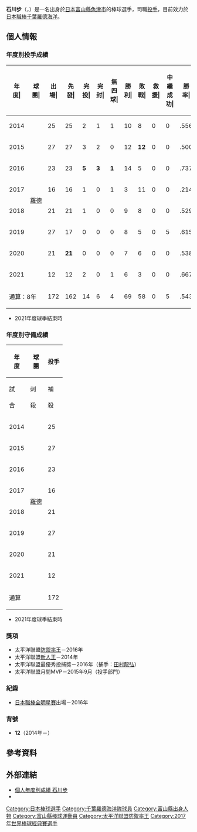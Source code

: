 {{Infobox NPB player|
|name=石川步|
|image=2014marines 12.jpg|
|width=300|
|position=投手|
|team=千葉羅德海洋|
|number=12|
|bats=右|
|throws=右|
|birthdate={{birth_date_and_age|1988|4|11|mf=y}}|
|birthplace={{JPN}}[[富山縣|富山縣]][[魚津市|魚津市]]|
|debutdate=3月30日
|debutyear=2014年
|debutteam=千葉羅德海洋
|statyear=2021年球季
|stat1label=勝投－敗投
|stat1value=69－58
|stat2label=中繼－救援
|stat2value=5－0
|stat3label=三振－四死
|stat3value=691－208
|stat4label=防禦率
|stat4value=3.55
|teams=<nowiki></nowiki> 
* 富山縣立滑川高等學校
* [[中部大學|中部大學]]
* [[東京燃氣|東京燃氣]]
* [[千葉羅德海洋|千葉羅德海洋]]（2014年－）
}}
{{MedalTableTop}}
{{MedalSport|男子[[棒球|棒球]]}}
{{MedalCountry|{{JPN}}}}
{{MedalCompetition|[[世界棒球經典賽|世界棒球經典賽]]}}
{{MedalBronze|[[2017年世界棒球經典賽|2017年 洛杉磯]]|隊際}}
{{MedalCompetition|[[東亞運動會|東亞運動會]]}}
{{MedalGold|[[2013年東亞運動會|2013年 天津]]|[[2013年東亞運動會棒球比賽|隊際]]}}
{{MedalBottom}}
{{Japanese|japanese=石川 歩|kana=いしかわ あゆむ|romaji=Ishikawa Ayumu}}

'''石川步'''（{{jpn|j=石川 歩|hg=いしかわ あゆむ|rm=Ishikawa Ayumu}}，{{bd|1988年|4月11日||catIdx=Ishikawa, Ayumu}}）是一名出身於[[日本|日本]][[富山縣|富山縣]][[魚津市|魚津市]]的棒球選手，司職[[投手|投手]]，目前效力於[[日本職棒|日本職棒]][[千葉羅德海洋|千葉羅德海洋]]。

== 個人情報 ==
=== 年度別投手成績 ===
{| class="wikitable" style="text-align:right; font-size:small"
|-bgcolor="#efefef"
!年<br>度|!!球<br>團|!!出<br>場|!!先<br>發|!!完<br>投|!!完<br>封|!!無<br>四<br>球|!!勝<br>利|!!敗<br>戰|!!救<br>援|!!中<br>繼<br>成<br>功|!!勝<br>率|!!打<br>者|!!投<br>球<br>局<br>數|!!被<br>安<br>打|!!被<br>全<br>壘<br>打|!!保<br>送|!!敬<br>遠|!!觸<br>身<br>球|!!三<br>振<br>數|!!暴<br>投|!!犯<br>規|!!失分|!!自<br>責<br>分|!!防<br>禦<br>率|!!WHIP
|-
|style="text-align:center;"|2014
|rowspan="8" style="text-align: center; white-space: nowrap;"|[[千葉羅德海洋|羅德]]
|25||25||2||1||1||10||8||0||0||.556||669||160.0||165||10||37||0||4||111||3||0||72||61||3.43||1.26
|-
|style="text-align:center;"|2015
|27||27||3||2||0||12||'''12'''||0||0||.500||751||178.2||'''191'''||15||34||0||5||126||2||0||68||65||3.27||1.26
|-
|style="text-align:center;"|2016
|23||23||'''5'''||'''3'''||'''1'''||14||5||0||0||.737||643||162.1||142||16||22||0||6||104||4||0||40||39||'''2.16'''||1.01
|-
|style="text-align:center;"|2017
|16||16||1||0||1||3||11||0||0||.214||424||97.1||113||9||23||0||2||73||0||0||62||55||5.09||1.40
|-
|style="text-align:center;"|2018
|21||21||1||0||0||9||8||0||0||.529||559||133.1||137||15||29||1||3||77||0||0||61||58||3.92||1.25
|-
|style="text-align:center;"|2019
|27||17||0||0||0||8||5||0||5||.615||503||118.2||129||9||28||1||4||81||2||0||50||48||3.64||1.32
|-
|style="text-align: center;"|2020
|21||'''21'''||0||0||0||7||6||0||0||.538||'''555'''||'''133.1'''||'''138'''||'''19'''||26||0||4||77||3||0||65||63||4.25||1.23
|-
|style="text-align:center;"|2021
|12||12||2||0||1||6||3||0||0||.667||310||80.0||73||10||9||0||0||42||0||0||30||30||3.38||1.03
|-
!colspan="2"|通算：8年
|172||162||14||6||4||69||58||0||5||.543||4414||1063.2||1088||103||208||2||28||691||14||0||448||419||3.55||1.22
|}
* 2021年度球季結束時

=== 年度別守備成績 ===
{| class="wikitable" style="text-align: right; font-size: small; border-collapse:collapse; padding: 1px;"
!rowspan="2"|年<br />度!!rowspan="2"|球<br />團!!colspan="10"|投手
|-style="line-height:1.25em;"
!試<br /><br />合!!刺<br /><br />殺!!補<br /><br />殺!!失<br /><br />誤!!雙<br /><br />殺!!守<br />備<br />率
|-
|style="text-align: center;"|2014
|rowspan="8" style="text-align: center; white-space: nowrap;"|[[千葉羅德海洋|羅德]]
|25||6||31||1||2||.974
|-
|style="text-align:center;"|2015
|27||11||26||0||1||1.000
|-
|style="text-align:center;"|2016
|23||10||30||2||1||.952
|-
|style="text-align:center;"|2017
|16||12||24||2||3||.947
|-
|style="text-align:center;"|2018
|21||10||33||0||1||1.000
|-
|style="text-align:center;"|2019
|27||8||18||0||2||1.000
|-
|style="text-align:center;"|2020
|21||5||27||1||2||.970
|-
|style="text-align:center;"|2021
|12||4||18||0||1||1.000
|-
!colspan="2"|通算
|172||66||207||6||13||.978
|}
* 2021年度球季結束時

=== 獎項 ===
* 太平洋聯盟[[日本職棒防禦率王|防禦率王]]－2016年
* 太平洋聯盟[[新人王|新人王]]－2014年
* 太平洋聯盟最優秀投捕獎－2016年（捕手：[[田村龍弘|田村龍弘]]）
* 太平洋聯盟月間MVP－2015年9月（投手部門）

=== 紀錄 ===
* [[日本職棒全明星賽|日本職棒全明星賽]]出場－2016年

=== 背號 ===
* '''12'''（2014年－）

== 參考資料 ==
{{reflist}}

== 外部連結 ==
* [http://npb.jp/bis/players/41145139.html 個人年度別成績 石川步] {{Wayback|url=http://npb.jp/bis/players/41145139.html |date=20161106222020 }}  {{ja icon}}
* {{Baseballstats|brm=ishika000ayu}}

{{千葉羅德海洋球團球員名單}}
{{太平洋聯盟最優秀防禦率}}
{{太平洋聯盟新人王}}
{{日本職業棒球交流戰優秀選手}}
{{2017年第四屆世界棒球經典賽日本成棒代表隊}}
{{DEFAULTSORT:Ishikawa, Ayumu}}
[[Category:日本棒球選手|Category:日本棒球選手]]
[[Category:千葉羅德海洋隊球員|Category:千葉羅德海洋隊球員]]
[[Category:富山縣出身人物|Category:富山縣出身人物]]
[[Category:富山縣棒球運動員|Category:富山縣棒球運動員]]
[[Category:太平洋聯盟防禦率王|Category:太平洋聯盟防禦率王]]
[[Category:2017年世界棒球經典賽選手|Category:2017年世界棒球經典賽選手]]